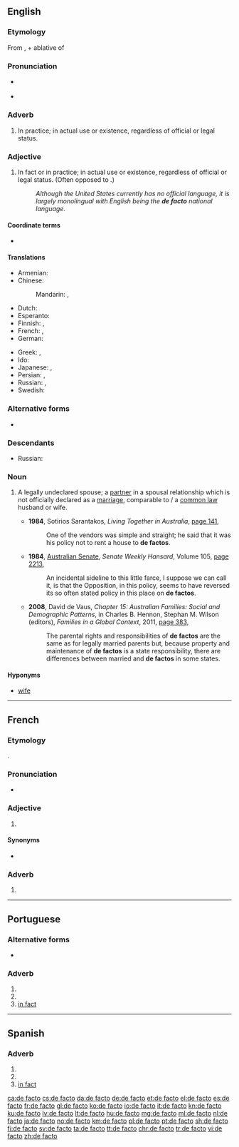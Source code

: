 {{also|defacto}}
==English==
{{wikipedia}}

===Etymology===
From {{etyl|la|en}} {{m|la|de facto}}, {{m|la|de||from, by}} + ablative of {{m|la|factum||fact, deed, act}}

===Pronunciation===
* {{a|UK}} {{IPA|/ˌdeɪˈfæktəʊ/|/dɪˈfæktəʊ/|/ˌdiːˈfæktəʊ/|lang=en}}
* {{a|US}} {{IPA|/ˌdeɪˈfæktoʊ/|/dɪˈfæktoʊ/|/ˌdiˈfæktoʊ/|lang=en}}

===Adverb===
{{en-adv|-}}

# {{lb|en|modal}} In practice; in actual use or existence, regardless of official or legal status.

===Adjective===
{{en-adj|-}}

# In fact or in practice; in actual use or existence, regardless of official or legal status. (Often opposed to {{m|en|de jure}}.)
#: ''Although the United States currently has no official language, it is largely monolingual with English being the '''de facto''' national language.''

====Coordinate terms====
* {{l|en|de jure}}

====Translations====
{{trans-top|in fact or in practice}}
* Armenian: {{t+|hy|փաստորեն}}
* Chinese:
*: Mandarin: {{t+|cmn|事實|alt=事實上|sc=Hani}}, {{t+|cmn|事实|tr=shìshí shàng|alt=事实上|sc=Hani}}
* Dutch: {{t+|nl|de facto}}
* Esperanto: {{t|eo|laŭfakta}}
* Finnish: {{t+|fi|de facto}}, {{t|fi|tosiasiallisesti}}
* French: {{t+|fr|de facto}}, {{t+|fr|de fait}}
* German: {{t+|de|de facto}}
{{trans-mid}}
* Greek: {{t|el|εκ των πραγμάτων}}, {{t+|el|ντε φάκτο}}
* Ido: {{t+|io|aktuala}}
* Japanese: {{t|ja|デ・ファクト|tr=de-fakuto|sc=Jpan}}, {{t|ja|事実上|tr=じじつじょうの, jijitsujō no|alt=事実上の|sc=Jpan}}
* Persian: {{t|fa|دفاکتو|tr=de-fâkto|sc=fa-Arab}}, {{t+|fa|بالفعل|tr=belfe'l|sc=fa-Arab}}
* Russian: {{t+|ru|де-фа́кто|tr=dɛ-fákto}}, {{t+|ru|факти́ческий}}
* Swedish: {{t+|sv|de facto}}
{{trans-bottom}}

===Alternative forms===
* {{l|en|defacto}} {{qualifier|Australian}}

===Descendants===
* Russian: {{l|ru|де-фа́кто}}

===Noun===
{{en-noun}}

# {{lb|en|Australia|NZ}} A legally undeclared spouse; a [[partner]] in a spousal relationship which is not officially declared as a [[marriage]], comparable to / a [[common law]] husband or wife.
#* '''1984''', Sotirios Sarantakos, ''Living Together in Australia'', [http://books.google.com.au/books?id=tQzaAAAAMAAJ&q=%22de+factos%22|%22defactos%22&dq=%22de+factos%22|%22defactos%22&hl=en&sa=X&ei=raE3T67dE8zomAWk5vyaAg&redir_esc=y page 141],
#*: One of the vendors was simple and straight; he said that it was his policy not to rent a house to '''de factos'''.
#* '''1984''', [[w:Australian Senate|Australian Senate]], ''Senate Weekly Hansard'', Volume 105, [http://books.google.com.au/books?id=VDUWAAAAIAAJ&q=%22de+factos%22|%22defactos%22&dq=%22de+factos%22|%22defactos%22&hl=en&sa=X&ei=8583T9W5HfHumAWKnKGNAg&redir_esc=y page 2213],
#*: An incidental sideline to this little farce, I suppose we can call it, is that the Opposition, in this policy, seems to have reversed its so often stated policy in this place on '''de factos'''.
#* '''2008''', David de Vaus, ''Chapter 15: Australian Families: Social and Demographic Patterns'', in Charles B. Hennon, Stephan M. Wilson (editors), ''Families in a Global Context'', 2011, [http://books.google.com.au/books?id=6t1DjKFkTGIC&pg=PA383&dq=%22de+factos%22|%22defactos%22&hl=en&sa=X&ei=G5k3T6j5Ds7imAX8xr2XDg&redir_esc=y#v=onepage&q=%22de%20factos%22|%22defactos%22&f=false page 383],
#*: The parental rights and responsibilities of '''de factos''' are the same as for legally married parents but, because property and maintenance of '''de factos''' is a state responsibility, there are differences between married and '''de factos''' in some states.

====Hyponyms====
* {{sense|legally undeclared spouse}} {{l|en|common law}} [[wife]]

----

==French==

===Etymology===
{{bor|fr|la|de facto}}.

===Pronunciation===
* {{fr-IPA|dé facto}}

===Adjective===
{{fr-adj|inv=yes}}

# {{l|en|de facto}}

====Synonyms====
* {{l|fr|de fait}}

===Adverb===
{{fr-adv|inv=yes}}

# {{l|en|de facto}}

----

==Portuguese==

===Alternative forms===
* {{l|pt|de fato}} {{qualifier|Brazil}}

===Adverb===
{{pt-adv|-}} {{tcx|European orthography|lang=pt}}

# {{l|en|truly}}
# {{l|en|indeed}}
# [[in fact]]
----
==Spanish==

===Adverb===
{{es-adv}}

# {{l|en|truly}}
# {{l|en|indeed}}
# [[in fact]]

[[ca:de facto]]
[[cs:de facto]]
[[da:de facto]]
[[de:de facto]]
[[et:de facto]]
[[el:de facto]]
[[es:de facto]]
[[fr:de facto]]
[[gl:de facto]]
[[ko:de facto]]
[[io:de facto]]
[[it:de facto]]
[[kn:de facto]]
[[ku:de facto]]
[[lv:de facto]]
[[lt:de facto]]
[[hu:de facto]]
[[mg:de facto]]
[[ml:de facto]]
[[nl:de facto]]
[[ja:de facto]]
[[no:de facto]]
[[km:de facto]]
[[pl:de facto]]
[[pt:de facto]]
[[sh:de facto]]
[[fi:de facto]]
[[sv:de facto]]
[[ta:de facto]]
[[tt:de facto]]
[[chr:de facto]]
[[tr:de facto]]
[[vi:de facto]]
[[zh:de facto]]